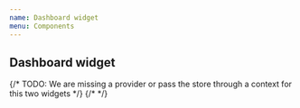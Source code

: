 ```yaml
---
name: Dashboard widget
menu: Components
---
```


## Dashboard widget

<div className="chart-container">
  <DashboardWidget
    title={'Line Chart'}
    data={data}
    meta={meta}
    chartConfig={config.line}
  />
  <DashboardWidget
    title={'Bar Chart'}
    data={data}
    meta={meta}
    chartConfig={config.bar}
  />
  <DashboardWidget
    title={'Stacked bar Chart'}
    data={data}
    meta={meta}
    chartConfig={config.stackedBar}
  />
  <DashboardWidget
    title={'Horizontal bar Chart'}
    data={horizontalData}
    meta={meta}
    chartConfig={config.horizontalBar}
  />
  <DashboardWidget
    title={'Horizontal stacked bar Chart'}
    data={horizontalMultipleData}
    meta={meta}
    chartConfig={config.horizontalStackedBar}
  />
  <DashboardWidget
    title={'Pie Chart'}
    data={dataPie}
    meta={meta}
    chartConfig={config.pie}
  />
  {/* TODO: We are missing a provider or pass the store through a context for this two widgets */}
  {/* <DashboardWidget
    title={'Dynamic sentence'}
    data={dynamicSentenceData}
    meta={meta}
    dynamicSentenceParts={dynamicSentenceParts}
    chartConfig={config.dynamicSentence}
  />
  <DashboardWidget
    title={'Ranking'}
    data={rankingData}
    meta={meta}
    chartConfig={config.ranking}
  /> */}
  <DashboardWidget
    loading={true}
    title={'Loading chart'}
  />
  <DashboardWidget
    error={{ statusText: 'Something wrong happened' }}
    title={'Error chart'}
  />
</div>
<PropsTable of={DashboardWidget} />

<Playground>
  <div className="chart-container">
    <DashboardWidget
      title={'Pie Chart'}
      data={dataPie}
      meta={meta}
      chartConfig={config.pie}
    />
  </div>
</Playground>